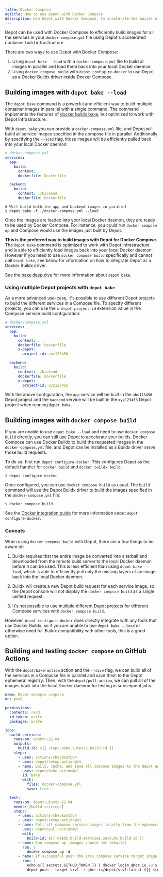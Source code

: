 ```yaml
---
title: Docker Compose
ogTitle: How to use Depot with Docker Compose
description: Use Depot with Docker Compose, to accelerate the builds of all Compose services.
---
```


Depot can be used with Docker Compose to efficiently build images for all the services in your `docker-compose.yml` file using Depot's accelerated container build infrastructure.

There are two ways to use Depot with Docker Compose:

1. Using `depot bake --load` with a `docker-compose.yml` file to build all images in parallel and load them back into your local Docker daemon.
2. Using `docker compose build` with `depot configure-docker` to use Depot as a Docker Buildx driver inside Docker Compose.

## Building images with `depot bake --load`

The `depot bake` command is a powerful and efficient way to build multiple container images in parallel with a single command. The command implements the features of [docker buildx bake](https://docs.docker.com/build/bake/), but optimized to work with Depot infrastructure.

With `depot bake` you can provide a `docker-compose.yml` file, and Depot will build all service images specified in the compose file in parallel. Additionally by specifying the `--load` flag, those images will be efficiently pulled back into your local Docker daemon:

```yaml
# docker-compose.yml
services:
  app:
    build:
      context: .
      dockerfile: Dockerfile

  backend:
    build:
      context: ./backend
      dockerfile: Dockerfile
```

```shell
# Will build both the app and backend images in parallel
$ depot bake -f ./docker-compose.yml --load
```

Once the images are loaded into your local Docker daemon, they are ready to be used by Docker Compose. For instance, you could run `docker compose up` and Compose would use the images just built by Depot.

**This is the preferred way to build images with Depot for Docker Compose.** The `depot bake` command is optimized to work with Depot infrastructure and is able to efficiently load images back into your local Docker daemon. However if you need to use `docker compose build` specifically and cannot call `depot bake`, see below for information on how to integrate Depot as a Docker Buildx driver.

See the [bake deep dive](https://depot.dev/blog/buildx-bake-deep-dive) for more information about `depot bake`.

### Using multiple Depot projects with `depot bake`

As a more advanced use-case, it's possible to use different Depot projects to build the different services in a Compose file. To specify different projects, you can use the `x-depot.project-id` extension value in the Compose service build configuration:

```yaml
# docker-compose.yml
services:
  app:
    build:
      context: .
      dockerfile: Dockerfile
      x-depot:
        project-id: abc123456

  backend:
    build:
      context: ./backend
      dockerfile: Dockerfile
      x-depot:
        project-id: xyz123456
```

With the above configuration, the `app` service will be built in the `abc123456` Depot project and the `backend` service will be built in the `xyz123456` Depot project when running `depot bake`.

## Building images with `docker compose build`

If you are unable to use `depot bake --load` and need to use `docker compose build` directly, you can still use Depot to accelerate your builds. Docker Compose can use Docker Buildx to build the requested images in the `docker-compose.yml` file, and Depot can be installed as a Buildx driver serve those build requests.

To do so, first run `depot configure-docker`. This configures Depot as the default handler for `docker build` and `docker buildx build`:

```shell
$ depot configure-docker
```

Once configured, you can use `docker compose build` as usual. The `build` command will use the Depot Buildx driver to build the images specified in the `docker-compose.yml` file:

```shell
$ docker compose build
```

See the [Docker integration guide](/docs/container-builds/how-to-guides/docker-build) for more information about `depot configure-docker`.

### Caveats

When using `docker compose build` with Depot, there are a few things to be aware of:

1. Buildx requires that the entire image be converted into a tarball and downloaded from the remote build server to the local Docker daemon before it can be used. This is less efficient than using `depot bake --load`, which is able to efficiently pull only the missing layers of an image back into the local Docker daemon.

2. Buildx will create a new Depot build request for each service image, so the Depot console will not display the `docker compose build` as a single unified request.

3. It's not possible to use multiple different Depot projects for different Compose services with `docker compose build`.

However, `depot configure-docker` does directly integrate with any tools that use Docker Buildx, so if you are unable to use `depot bake --load` or otherwise need full Buildx compatibility with other tools, this is a good option.

## Building and testing `docker compose` on GitHub Actions

With the `depot/bake-action` action and the `--save` flag, we can build all of the services in a Compose file in parallel and save them to the Depot ephemeral registry. Then, with the `depot/pull-action`, we can pull all of the images back into the local Docker daemon for testing in subsequent jobs.

```yaml
name: Depot example compose
on: push

permissions:
  contents: read
  id-token: write
  packages: write

jobs:
  build-services:
    runs-on: ubuntu-22.04
    outputs:
      build-id: ${{ steps.bake.outputs.build-id }}
    steps:
      - uses: actions/checkout@v4
      - uses: depot/setup-action@v1
      - name: Build, cache, and save all compose images to the depot ephemeral registry.
        uses: depot/bake-action@v1
        id: bake
        with:
          files: docker-compose.yml
          save: true

  test:
    runs-on: depot-ubuntu-22.04
    needs: [build-services]
    steps:
      - uses: actions/checkout@v4
      - uses: depot/setup-action@v1
      - name: Pull all compose service images locally from the ephemeral registry.
        uses: depot/pull-action@v1
        with:
          build-id: ${{ needs.build-services.outputs.build-id }}
      - name: Run compose up (images should not rebuild)
        run: |
          docker compose up -d
      - name: If successful push the srv1 compose service target image to ghcr.io from ephemeral registry
        run: |
          echo ${{ secrets.GITHUB_TOKEN }} | docker login ghcr.io -u $ --password-stdin
          depot push --target srv1 -t ghcr.io/depot/srv1:latest ${{ steps.build.outputs.build-id }}
```
